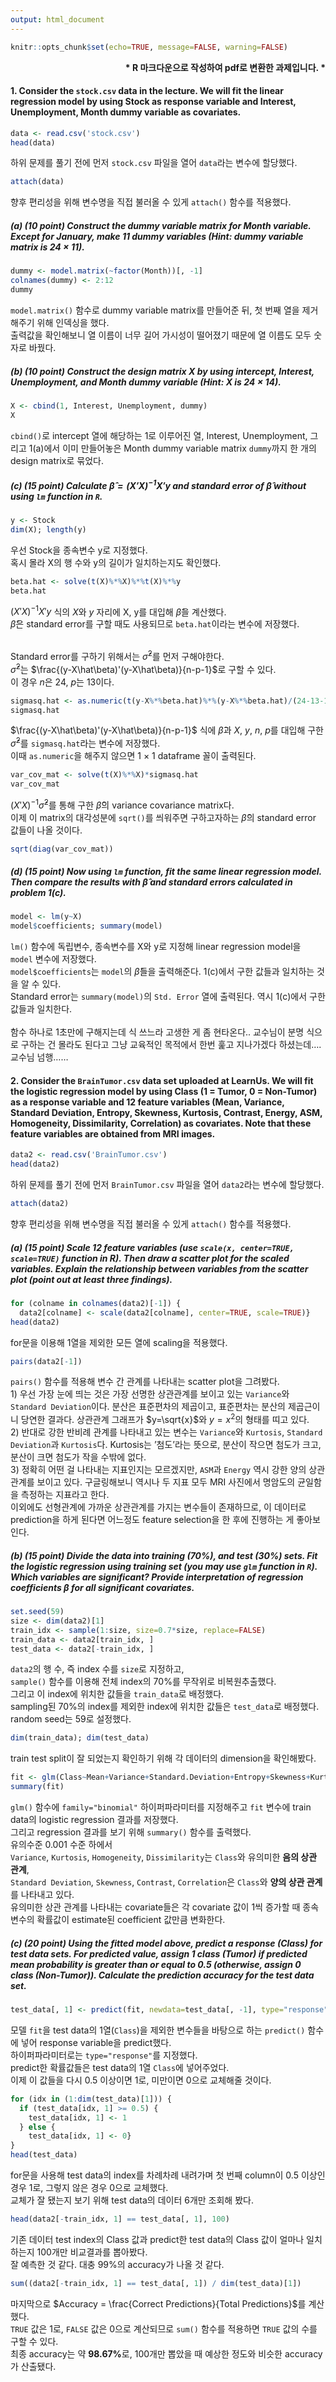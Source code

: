 ---
output: html_document
---

```{r setup, include=FALSE}
knitr::opts_chunk$set(echo=TRUE, message=FALSE, warning=FALSE)
```

<div align="right">
**\* R 마크다운으로 작성하여 pdf로 변환한 과제입니다. \***

<div align="left">
#### 1. Consider the `stock.csv` data in the lecture. We will fit the linear regression model by using Stock as response variable and Interest, Unemployment, Month dummy variable as covariates.

```{r 1-1}
data <- read.csv('stock.csv')
head(data)
```

하위 문제를 풀기 전에 먼저 `stock.csv` 파일을 열어 `data`라는 변수에 할당했다.

```{r 1-2}
attach(data)
```

향후 편리성을 위해 변수명을 직접 불러올 수 있게 `attach()` 함수를 적용했다.

##### (a) (10 point) Construct the dummy variable matrix for Month variable. Except for January, make 11 dummy variables (Hint: dummy variable matrix is 24 $\times$ 11).


```{r 1a}
dummy <- model.matrix(~factor(Month))[, -1]
colnames(dummy) <- 2:12
dummy
```

`model.matrix()` 함수로 dummy variable matrix를 만들어준 뒤, 첫 번째 열을 제거해주기 위해 인덱싱을 했다. <br>
출력값을 확인해보니 열 이름이 너무 길어 가시성이 떨어졌기 때문에 열 이름도 모두 숫자로 바꿨다.

##### (b) (10 point) Construct the design matrix $X$ by using intercept, Interest, Unemployment, and Month dummy variable (Hint: $X$ is 24 $\times$ 14).


```{r 1b}
X <- cbind(1, Interest, Unemployment, dummy)
X
```

`cbind()`로 intercept 열에 해당하는 1로 이루어진 열, Interest, Unemployment, 그리고 1(a)에서 이미 만들어놓은 Month dummy variable matrix `dummy`까지 한 개의 design matrix로 묶었다.

##### (c) (15 point) Calculate $\hat\beta=(X'X)^{-1}X'y$ and standard error of $\hat\beta$ without using `lm` function in `R`.

```{r 1c-1}
y <- Stock
dim(X); length(y)
```

우선 Stock을 종속변수 y로 지정했다.<br>
혹시 몰라 X의 행 수와 y의 길이가 일치하는지도 확인했다.

```{r 1c-2}
beta.hat <- solve(t(X)%*%X)%*%t(X)%*%y
beta.hat
```

$(X'X)^{-1}X'y$ 식의 $X$와 $y$ 자리에 X, y를 대입해 $\hat\beta$을 계산했다. <br>
$\hat\beta$은 standard error를 구할 때도 사용되므로 `beta.hat`이라는 변수에 저장했다.<br> <br>

Standard error를 구하기 위해서는 $\hat\sigma^2$를 먼저 구해야한다. <br>
$\hat\sigma^2$는 $\frac{(y-X\hat\beta)'(y-X\hat\beta)}{n-p-1}$로 구할 수 있다. <br>
이 경우 $n$은 24, $p$는 13이다.

```{r 1c-3}
sigmasq.hat <- as.numeric(t(y-X%*%beta.hat)%*%(y-X%*%beta.hat)/(24-13-1))
sigmasq.hat
```

$\frac{(y-X\hat\beta)'(y-X\hat\beta)}{n-p-1}$ 식에 $\hat\beta$과 $X$, $y$, $n$, $p$를 대입해 구한 $\hat\sigma^2$를 `sigmasq.hat`라는 변수에 저장했다. <br>
이때 `as.numeric`을 해주지 않으면 1 $\times$ 1 dataframe 꼴이 출력된다.

``` {r 1c-4}
var_cov_mat <- solve(t(X)%*%X)*sigmasq.hat
var_cov_mat
```

$(X'X)^{-1}\hat\sigma^2$를 통해 구한 $\hat\beta$의 variance covariance matrix다. <br>
이제 이 matrix의 대각성분에 `sqrt()`를 씌워주면 구하고자하는 $\hat\beta$의 standard error 값들이 나올 것이다.

``` {r 1c-5}
sqrt(diag(var_cov_mat))
```

##### (d) (15 point) Now using `lm` function, fit the same linear regression model. Then compare the results with $\hat\beta$ and standard errors calculated in problem 1(c).

```{r 1d}
model <- lm(y~X)
model$coefficients; summary(model)
```

`lm()` 함수에 독립변수, 종속변수를 X와 y로 지정해 linear regression model을 `model` 변수에 저장했다. <br>
`model$coefficients`는 `model`의 $\hat\beta$들을 출력해준다. 1(c)에서 구한 값들과 일치하는 것을 알 수 있다. <br>
Standard error는 `summary(model)`의 `Std. Error` 열에 출력된다. 역시 1(c)에서 구한 값들과 일치한다. <br> <br>
함수 하나로 1초만에 구해지는데 식 쓰느라 고생한 게 좀 현타온다.. 교수님이 분명 식으로 구하는 건 몰라도 된다고 그냥 교육적인 목적에서 한번 훑고 지나가겠다 하셨는데.... 교수님 넘행......

#### 2. Consider the `BrainTumor.csv` data set uploaded at LearnUs. We will fit the logistic regression model by using Class (1 = Tumor, 0 = Non-Tumor) as a response variable and 12 feature variables (Mean, Variance, Standard Deviation, Entropy, Skewness, Kurtosis, Contrast, Energy, ASM, Homogeneity, Dissimilarity, Correlation) as covariates. Note that these feature variables are obtained from MRI images.

```{r 2-1}
data2 <- read.csv('BrainTumor.csv')
head(data2)
```

하위 문제를 풀기 전에 먼저 `BrainTumor.csv` 파일을 열어 `data2`라는 변수에 할당했다.

```{r 2-2}
attach(data2)
```

향후 편리성을 위해 변수명을 직접 불러올 수 있게 `attach()` 함수를 적용했다.


##### (a) (15 point) Scale 12 feature variables (use `scale(x, center=TRUE, scale=TRUE)` function in R). Then draw a scatter plot for the scaled variables. Explain the relationship between variables from the scatter plot (point out at least three findings).

```{r 2a-1}
for (colname in colnames(data2)[-1]) {
  data2[colname] <- scale(data2[colname], center=TRUE, scale=TRUE)}
head(data2)
```

for문을 이용해 1열을 제외한 모든 열에 scaling을 적용했다.

```{r 2a-2}
pairs(data2[-1])
```

`pairs()` 함수를 적용해 변수 간 관계를 나타내는 scatter plot을 그려봤다. <br>
1) 우선 가장 눈에 띄는 것은 가장 선명한 상관관계를 보이고 있는 `Variance`와 `Standard Deviation`이다. 분산은 표준편차의 제곱이고, 표준편차는 분산의 제곱근이니 당연한 결과다. 상관관계 그래프가 $y=\sqrt{x}$와 $y=x^2$의 형태를 띠고 있다. <br>
2) 반대로 강한 반비례 관계를 나타내고 있는 변수는 `Variance`와 `Kurtosis`, `Standard Deviation`과 `Kurtosis`다. Kurtosis는 '첨도'라는 뜻으로, 분산이 작으면 첨도가 크고, 분산이 크면 첨도가 작을 수밖에 없다. <br>
3) 정확히 어떤 걸 나타내는 지표인지는 모르겠지만, `ASM`과 `Energy` 역시 강한 양의 상관관계를 보이고 있다. 구글링해보니 역시나 두 지표 모두 MRI 사진에서 명암도의 균일함을 측정하는 지표라고 한다. <br>
이외에도 선형관계에 가까운 상관관계를 가지는 변수들이 존재하므로, 이 데이터로 prediction을 하게 된다면 어느정도 feature selection을 한 후에 진행하는 게 좋아보인다.

##### (b) (15 point) Divide the data into training (70%), and test (30%) sets. Fit the logistic regression using training set (you may use `glm` function in `R`). Which variables are significant? Provide interpretation of regression coefficients $\beta$ for all significant covariates.

```{r 2b-1}
set.seed(59)
size <- dim(data2)[1]
train_idx <- sample(1:size, size=0.7*size, replace=FALSE)
train_data <- data2[train_idx, ]
test_data <- data2[-train_idx, ]
```

`data2`의 행 수, 즉 index 수를 `size`로 지정하고, <br>
`sample()` 함수를 이용해 전체 index의 70%를 무작위로 비복원추출했다. <br>
그리고 이 index에 위치한 값들을 `train_data`로 배정했다. <br>
sampling된 70%의 index를 제외한 index에 위치한 값들은 `test_data`로 배정했다. <br>
random seed는 59로 설정했다.

```{r 2b-2}
dim(train_data); dim(test_data)
```

train test split이 잘 되었는지 확인하기 위해 각 데이터의 dimension을 확인해봤다.

```{r 2b-3}
fit <- glm(Class~Mean+Variance+Standard.Deviation+Entropy+Skewness+Kurtosis+Contrast+Energy+ASM+Homogeneity+Dissimilarity+Correlation, family="binomial", data=train_data)
summary(fit)
```

`glm()` 함수에 `family="binomial"` 하이퍼파라미터를 지정해주고 `fit` 변수에 train data의 logistic regression 결과를 저장했다. <br>
그리고 regression 결과를 보기 위해 `summary()` 함수를 출력했다. <br>
유의수준 0.001 수준 하에서 <br>
`Variance`, `Kurtosis`, `Homogeneity`, `Dissimilarity`는 `Class`와 유의미한 **음의 상관 관계**, <br>
`Standard Deviation`, `Skewness`, `Contrast`, `Correlation`은 `Class`와 **양의 상관 관계**를 나타내고 있다.<br>
유의미한 상관 관계를 나타내는 covariate들은 각 covariate 값이 1씩 증가할 때 종속변수의 확률값이 estimate된 coefficient 값만큼 변화한다.

##### (c) (20 point) Using the fitted model above, predict a response (Class) for test data sets. For predicted value, assign 1 class (Tumor) if predicted mean probability is greater than or equal to 0.5 (otherwise, assign 0 class (Non-Tumor)). Calculate the prediction accuracy for the test data set.

```{r 2c-1}
test_data[, 1] <- predict(fit, newdata=test_data[, -1], type="response")
```

모델 `fit`을 test data의 1열(`Class`)을 제외한 변수들을 바탕으로 하는 `predict()` 함수에 넣어 response variable을 predict했다. <br>
하이퍼파라미터로는 `type="response"`를 지정했다. <br>
predict한 확률값들은 test data의 1열 `Class`에 넣어주었다. <br>
이제 이 값들을 다시 0.5 이상이면 1로, 미만이면 0으로 교체해줄 것이다.

```{r 2c-2}
for (idx in (1:dim(test_data)[1])) {
  if (test_data[idx, 1] >= 0.5) {
    test_data[idx, 1] <- 1
  } else {
    test_data[idx, 1] <- 0}
}
head(test_data)
```

for문을 사용해 test data의 index를 차례차례 내려가며 첫 번째 column이 0.5 이상인 경우 1로, 그렇지 않은 경우 0으로 교체했다. <br>
교체가 잘 됐는지 보기 위해 test data의 데이터 6개만 조회해 봤다.

``` {r 2c-3}
head(data2[-train_idx, 1] == test_data[, 1], 100)
```

기존 데이터 test index의 Class 값과 predict한 test data의 Class 값이 얼마나 일치하는지 100개만 비교결과를 뽑아봤다. <br>
잘 예측한 것 같다. 대충 99%의 accuracy가 나올 것 같다.

``` {r 2c-4}
sum((data2[-train_idx, 1] == test_data[, 1]) / dim(test_data)[1])
```

마지막으로 $Accuracy = \frac{Correct Predictions}{Total Predictions}$를 계산했다. <br>
`TRUE` 값은 1로, `FALSE` 값은 0으로 계산되므로 `sum()` 함수를 적용하면 `TRUE` 값의 수를 구할 수 있다. <br>
최종 accuracy는 약 **98.67%**로, 100개만 뽑았을 때 예상한 정도와 비슷한 accuracy가 산출됐다.